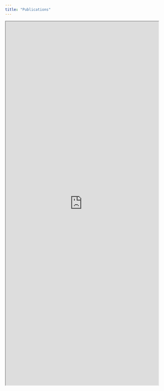 ```yaml
---
title: "Publications"
---
```


<iframe src="https://bibbase.org/show?bib=https://bibbase.org/f/a6GBPjh3wXfA46RXX/CV.bib" width="100%" height="1200">

</iframe>
